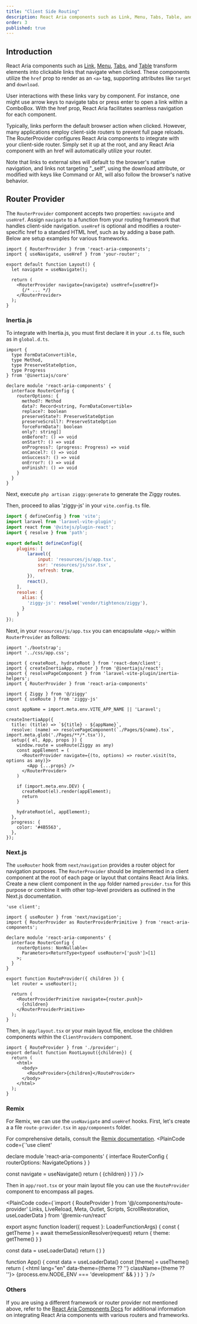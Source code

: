 ```yaml
---
title: "Client Side Routing"
description: React Aria components such as Link, Menu, Tabs, Table, and others enable elements to function as navigational links with a simple click. These components utilize the href prop to render as an anchor tag, supporting additional attributes like target and download.
order: 3
published: true
---
```


## Introduction
React Aria components such as [Link](https://getjustd.com/d/link), [Menu](https://getjustd.com/d/menu), [Tabs](https://getjustd.com/d/tabs), and [Table](https://getjustd.com/d/table) transform elements into clickable links that navigate when clicked. These components utilize the `href` prop to render as an `<a>` tag, supporting attributes like `target` and `download`.

User interactions with these links vary by component. For instance, one might use arrow keys to navigate tabs or press enter to open a link within a ComboBox. With the href prop, React Aria facilitates seamless navigation for each component.

Typically, links perform the default browser action when clicked. However, many applications employ client-side routers to prevent full page reloads. The RouterProvider configures React Aria components to integrate with your client-side router. Simply set it up at the root, and any React Aria component with an href will automatically utilize your router.

Note that links to external sites will default to the browser's native navigation, and links not targeting "_self", using the download attribute, or modified with keys like Command or Alt, will also follow the browser's native behavior.

## Router Provider
The `RouterProvider` component accepts two properties: `navigate` and `useHref`. Assign `navigate` to a function from your routing framework that handles client-side navigation. `useHref` is optional and modifies a router-specific href to a standard HTML href, such as by adding a base path. Below are setup examples for various frameworks.
```tsx
import { RouterProvider } from 'react-aria-components';
import { useNavigate, useHref } from 'your-router';

export default function Layout() {
  let navigate = useNavigate();

  return (
    <RouterProvider navigate={navigate} useHref={useHref}>
      {/* ... */}
    </RouterProvider>
  );
}
```

### Inertia.js
To integrate with Inertia.js, you must first declare it in your `.d.ts` file, such as in `global.d.ts`.



```tsx
import {
  type FormDataConvertible,
  type Method,
  type PreserveStateOption,
  type Progress
} from '@inertiajs/core'

declare module 'react-aria-components' {
  interface RouterConfig {
    routerOptions: {
      method?: Method
      data?: Record<string, FormDataConvertible>
      replace?: boolean
      preserveState?: PreserveStateOption
      preserveScroll?: PreserveStateOption
      forceFormData?: boolean
      only?: string[]
      onBefore?: () => void
      onStart?: () => void
      onProgress?: (progress: Progress) => void
      onCancel?: () => void
      onSuccess?: () => void
      onError?: () => void
      onFinish?: () => void
    }
  }
}
```
Next, execute `php artisan ziggy:generate` to generate the Ziggy routes.

Then, proceed to alias 'ziggy-js' in your `vite.config.ts` file.
```js {4} {15-19}
import { defineConfig } from 'vite';
import laravel from 'laravel-vite-plugin';
import react from '@vitejs/plugin-react';
import { resolve } from 'path';

export default defineConfig({
    plugins: [
        laravel({
            input: 'resources/js/app.tsx',
            ssr: 'resources/js/ssr.tsx',
            refresh: true,
        }),
        react(),
    ],
    resolve: {
      alias: {
        'ziggy-js': resolve('vendor/tightenco/ziggy'),
      }
    }
});
```

Next, in your `resources/js/app.tsx` you can encapsulate `<App/>` within `RouterProvider` as follows:
```tsx {7} {9-10} {18-30}
import './bootstrap';
import '../css/app.css';

import { createRoot, hydrateRoot } from 'react-dom/client';
import { createInertiaApp, router } from '@inertiajs/react';
import { resolvePageComponent } from 'laravel-vite-plugin/inertia-helpers';
import { RouterProvider } from 'react-aria-components'

import { Ziggy } from '@/ziggy'
import { useRoute } from 'ziggy-js'

const appName = import.meta.env.VITE_APP_NAME || 'Laravel';

createInertiaApp({
  title: (title) => `${title} - ${appName}`,
  resolve: (name) => resolvePageComponent(`./Pages/${name}.tsx`, import.meta.glob('./Pages/**/*.tsx')),
  setup({ el, App, props }) {
    window.route = useRoute(Ziggy as any)
    const appElement = (
      <RouterProvider navigate={(to, options) => router.visit(to, options as any)}>
        <App {...props} />
      </RouterProvider>
    )

    if (import.meta.env.DEV) {
      createRoot(el).render(appElement);
      return
    }

    hydrateRoot(el, appElement);
  },
  progress: {
    color: '#4B5563',
  },
});
```

### Next.js
The `useRouter` hook from `next/navigation` provides a router object for navigation purposes. The `RouterProvider` should be implemented in a client component at the root of each page or layout that contains React Aria links. Create a new client component in the `app` folder named `provider.tsx` for this purpose or combine it with other top-level providers as outlined in the Next.js documentation.
```tsx
'use client';

import { useRouter } from 'next/navigation';
import { RouterProvider as RouterProviderPrimitive } from 'react-aria-components';

declare module 'react-aria-components' {
  interface RouterConfig {
    routerOptions: NonNullable<
      Parameters<ReturnType<typeof useRouter>['push']>[1]
    >;
  }
}

export function RouteProvider({ children }) {
  let router = useRouter();

  return (
    <RouterProviderPrimitive navigate={router.push}>
      {children}
    </RouterProviderPrimitive>
  );
}
```

Then, in `app/layout.tsx` or your main layout file, enclose the children components within the `ClientProviders` component.
```tsx {1} {6}
import { RouteProvider } from './provider';
export default function RootLayout({children}) {
  return (
    <html>
      <body>
        <RouteProvider>{children}</RouteProvider>
      </body>
    </html>
  );
}
```

### Remix
For Remix, we can use the `useNavigate` and `useHref` hooks. First, let's create a a file `route-provider.tsx` in `app/components` folder.

For comprehensive details, consult the [Remix documentation](https://remix.run/docs/en/main/file-conventions/root).
<PlainCode code={`'use client'


declare module 'react-aria-components' {
  interface RouterConfig {
    routerOptions: NavigateOptions
  }
}

  const navigate = useNavigate()
  return (
    <RouterProvider navigate={navigate} useHref={useHref}>
      {children}
    </RouterProvider>
  )
}`} />

Then in `app/root.tsx` or your main layout file you can use the `RouteProvider` component to encompass all pages.

<PlainCode code={`import { RouteProvider } from '@/components/route-provider'
  Links,
  LiveReload,
  Meta,
  Outlet,
  Scripts,
  ScrollRestoration,
  useLoaderData
} from '@remix-run/react'


export async function loader({ request }: LoaderFunctionArgs) {
  const { getTheme } = await themeSessionResolver(request)
  return {
    theme: getTheme()
  }
}


  const data = useLoaderData<typeof loader>()
  return (
    <RouteProvider>
      <ThemeProvider specifiedTheme={data.theme} themeAction="/action/set-theme">
        <App />
      </ThemeProvider>
    </RouteProvider>
  )
}

function App() {
  const data = useLoaderData<typeof loader>()
  const [theme] = useTheme()
  return (
    <html lang="en" data-theme={theme ?? ''} className={theme ?? ''}>
      <head>
        <meta charSet="utf-8" />
        <meta name="viewport" content="width=device-width,initial-scale=1" />
        <Meta />
        <PreventFlashOnWrongTheme ssrTheme={Boolean(data.theme)} />
        <Links />
      </head>
      <body className="antialiased min-h-svh bg-tertiary font-sans">
        <Outlet />
        <ScrollRestoration />
        <Scripts />
        {process.env.NODE_ENV === 'development' && <LiveReload />}
      </body>
    </html>
  )
}
`} />

### Others
If you are using a different framework or router provider not mentioned above, refer to the [React Aria Components Docs](https://react-spectrum.adobe.com/react-aria/routing.html) for additional information on integrating React Aria components with various routers and frameworks.

